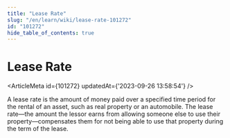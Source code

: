 ```yaml
---
title: "Lease Rate"
slug: "/en/learn/wiki/lease-rate-101272"
id: "101272"
hide_table_of_contents: true
---
```



# Lease Rate

<ArticleMeta id={101272} updatedAt={'2023-09-26 13:58:54'} />
<div className='border-solid border-b border-t-0 my-4 border-[var(--ifm-color-gray-300)]' />

A lease rate is the amount of money paid over a specified time period for the rental of an asset, such as real property or an automobile. The lease rate—the amount the lessor earns from allowing someone else to use their property—compensates them for not being able to use that property during the term of the lease.

